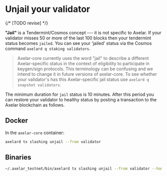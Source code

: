 # Unjail your validator

{/* [TODO revise] */}

**"Jail"** is a Tendermint/Cosmos concept --- it is not specific to Axelar. If your validator misses 50 or more of the last 100 blocks then your tendermint status becomes `jailed`. You can see your 'jailed' status via the Cosmos command `axelard q staking validators`.

> Axelar-core currently uses the word "jail" to describe a different Axelar-specific status in the context of eligibility to participate in keygen/sign protocols. This terminology can be confusing and we intend to change it in future versions of axelar-core. To see whether your validator's has this Axelar-specific jail status use `axelard q snapshot validators`.

The minimum duration for `jail` status is 10 minutes. After this period you can restore your validator to healthy status by posting a transaction to the Axelar blockchain as follows.

## Docker

In the `axelar-core` container:

```bash
axelard tx slashing unjail --from validator
```

## Binaries

```bash
~/.axelar_testnet/bin/axelard tx slashing unjail --from validator --home ~/.axelar_testnet/.core --chain-id axelar-testnet-lisbon-3
```
